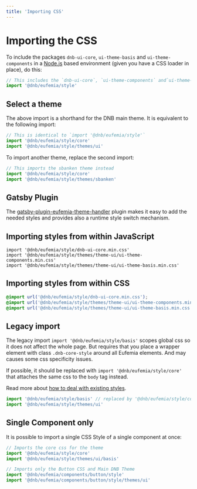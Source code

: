 ```yaml
---
title: 'Importing CSS'
---
```


# Importing the CSS

To include the packages `dnb-ui-core`, `ui-theme-basis` and `ui-theme-components` in a [Node.js](https://nodejs.org) based environment (given you have a CSS loader in place), do this:

```js
// This includes the `dnb-ui-core`, `ui-theme-components` and`ui-theme-basis`
import '@dnb/eufemia/style'
```

## Select a theme

The above import is a shorthand for the DNB main theme. It is equivalent to the following import:

```js
// This is identical to `import '@dnb/eufemia/style'`
import '@dnb/eufemia/style/core'
import '@dnb/eufemia/style/themes/ui'
```

To import another theme, replace the second import:

```js
// This imports the sbanken theme instead
import '@dnb/eufemia/style/core'
import '@dnb/eufemia/style/themes/sbanken'
```

## Gatsby Plugin

The [gatsby-plugin-eufemia-theme-handler](https://github.com/dnbexperience/gatsby-plugin-eufemia-theme-handler) plugin makes it easy to add the needed styles and provides also a runtime style switch mechanism.

## Importing styles from within JavaScript

```tsx
import '@dnb/eufemia/style/dnb-ui-core.min.css'
import '@dnb/eufemia/style/themes/theme-ui/ui-theme-components.min.css'
import '@dnb/eufemia/style/themes/theme-ui/ui-theme-basis.min.css'
```

## Importing styles from within CSS

```css
@import url('@dnb/eufemia/style/dnb-ui-core.min.css');
@import url('@dnb/eufemia/style/themes/theme-ui/ui-theme-components.min.css');
@import url('@dnb/eufemia/style/themes/theme-ui/ui-theme-basis.min.css');
```

## Legacy import

The legacy import `import '@dnb/eufemia/style/basis'` scopes global css so it does not affect the whole page. But requires that
you place a wrapper element with class `.dnb-core-style` around all Eufemia elements. And may causes some css specificity issues.

If possible, it should be replaced with `import '@dnb/eufemia/style/core'` that attaches the same css to the `body` tag instead.

Read more about [how to deal with existing styles](/uilib/usage/customisation/styling#how-to-deal-with-existing-styles).

```js
import '@dnb/eufemia/style/basis' // replaced by '@dnb/eufemia/style/core'
import '@dnb/eufemia/style/themes/ui'
```

## Single Component only

It is possible to import a single CSS Style of a single component at once:

```js
// Imports the core css for the theme
import '@dnb/eufemia/style/core'
import '@dnb/eufemia/style/themes/ui/basis'

// Imports only the Button CSS and Main DNB Theme
import '@dnb/eufemia/components/button/style'
import '@dnb/eufemia/components/button/style/themes/ui'
```
